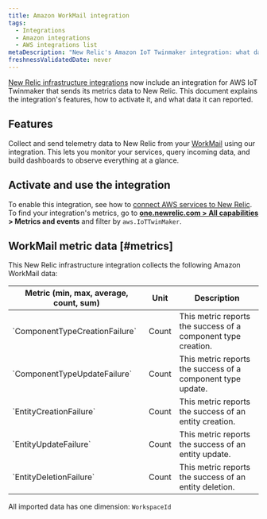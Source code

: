 ```yaml
---
title: Amazon WorkMail integration
tags:
  - Integrations
  - Amazon integrations
  - AWS integrations list
metaDescription: "New Relic's Amazon IoT Twinmaker integration: what data it reports and how to enable it."
freshnessValidatedDate: never
---
```


[New Relic infrastructure integrations](/docs/infrastructure/integrations-getting-started/getting-started/introduction-infrastructure-integrations) now include an integration for AWS IoT Twinmaker that sends its metrics data to New Relic. This document explains the integration's features, how to activate it, and what data it can reported.

## Features

Collect and send telemetry data to New Relic from your [WorkMail](https://aws.amazon.com/iot-twinmaker/) using our integration. This lets you monitor your services, query incoming data, and build dashboards to observe everything at a glance.

## Activate and use the integration

To enable this integration, see how to [connect AWS services to New Relic](/docs/infrastructure/amazon-integrations/connect/aws-metric-stream-setup/). To find your integration's metrics, go to **[one.newrelic.com > All capabilities](https://one.newrelic.com/all-capabilities) > Metrics and events** and filter by `aws.IoTTwinMaker`.

## WorkMail metric data [#metrics]

This New Relic infrastructure integration collects the following Amazon WorkMail data:

<table>
  <thead>
    <tr>
      <th style={{ width: "200px" }}>
      Metric (min, max, average, count, sum)  
      </th>
      <th>
      Unit  
      </th>
      <th>
      Description
      </th>
    </tr>
  </thead>
    <tbody>
    <tr>
      <td>
      `ComponentTypeCreationFailure`
      </td>
      <td>
      Count
      </td>
      <td>
      This metric reports the success of a component type creation.
      </td>
    </tr>
    <tr>
      <td>
      `ComponentTypeUpdateFailure`
      </td>
      <td>
      Count
      </td>
      <td>
      This metric reports the success of a component type update.
      </td>
    </tr>
    <tr>
      <td>
      `EntityCreationFailure`
      </td>
      <td>
      Count
      </td>
      <td>
      This metric reports the success of an entity creation.
      </td>
    </tr>
    <tr>
      <td>
      `EntityUpdateFailure`
      </td>
      <td>
      Count
      </td>
      <td>
      This metric reports the success of an entity update.
      </td>
    </tr>
    <tr>
      <td>
      `EntityDeletionFailure`
      </td>
      <td>
      Count
      </td>
      <td>
      This metric reports the success of an entity deletion.
      </td>
    </tr>
    </tbody>
</table>

All imported data has one dimension: `WorkspaceId`
